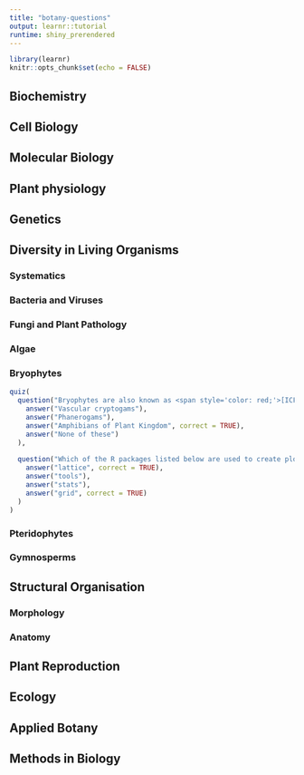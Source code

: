 ```yaml
---
title: "botany-questions"
output: learnr::tutorial
runtime: shiny_prerendered
---
```


```r
library(learnr)
knitr::opts_chunk$set(echo = FALSE)
```

## Biochemistry

## Cell Biology

## Molecular Biology

## Plant physiology

## Genetics

## Diversity in Living Organisms

### Systematics

### Bacteria and Viruses

### Fungi and Plant Pathology

### Algae

### Bryophytes

```r
quiz(
  question("Bryophytes are also known as <span style='color: red;'>[ICFRE 2020]</span>",
    answer("Vascular cryptogams"),
    answer("Phanerogams"),
    answer("Amphibians of Plant Kingdom", correct = TRUE),
    answer("None of these")
  ),
  
  question("Which of the R packages listed below are used to create plots?",
    answer("lattice", correct = TRUE),
    answer("tools"),
    answer("stats"),
    answer("grid", correct = TRUE)
  )
)
```

### Pteridophytes

### Gymnosperms

## Structural Organisation

### Morphology

### Anatomy

## Plant Reproduction


## Ecology

## Applied Botany

## Methods in Biology
